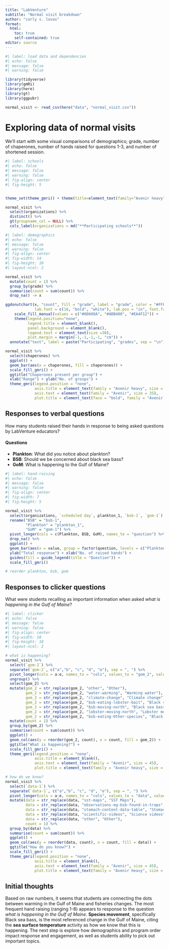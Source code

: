 ```yaml
---
title: "LabVenture"
subtitle: "Normal visit breakdown"
author: "carly s. lovas"
format: 
  html:
    toc: true
    self-contained: true
editor: source
---
```


```r
#| label: load data and dependencies
#| echo: false
#| message: false
#| warning: false

library(tidyverse)
library(gmRi)
library(here)
library(gt)
library(ggpubr)

normal_visit <- read_csv(here("data", "normal_visit.csv"))

```

# Exploring data of normal visits

We'll start with some visual comparisons of demographics; grade, number of chaperones, number of hands raised for questions 1-3, and number of shortened session.

```r
#| label: schools
#| echo: false
#| message: false
#| warning: false
#| fig-align: center
#| fig-height: 5


theme_set(theme_gmri() + theme(title=element_text(family="Avenir heavy")))

normal_visit %>% 
  select(organizations) %>% 
  distinct() %>% 
  gt(groupname_col = NULL) %>% 
  cols_label(organizations = md("**Participating schools**")) 

```

```r
#| label: demographics
#| echo: false
#| message: false
#| warning: false
#| fig-align: center
#| fig-width: 14
#| fig-height: 10
#| layout-ncol: 2

normal_visit %>% 
  mutate(count = 1) %>% 
  group_by(grade) %>% 
  summarise(count = sum(count)) %>% 
  drop_na() -> x 

ggdonutchart(x, "count", fill = "grade", label = "grade", color = "#FFFFFF",
             lab.font = c(18, "bold", "white"), lab.pos = "in", font.family = "avenir") +
    scale_fill_manual(values = c("#00608A", "#ABB400", "#EA4F12")) +
    theme(legend.position="none",
          legend.title = element_blank(),
          panel.background = element_blank(),
          legend.text = element_text(size =30),
          plot.margin = margin(-1,-1,-1,-1, "cm")) +
  annotate("text", label = paste("Participating", "grades", sep = "\n"), family = "Avenir heavy", x = .5, y= 0, size = 18)

normal_visit %>% 
  select(chaperones) %>% 
  ggplot() + 
  geom_bar(aes(x = chaperones, fill = chaperones)) +
  scale_fill_gmri() +
  ggtitle("Chaperones present per group") +
  xlab("Range") + ylab("No. of groups") + 
  theme_gmri(legend.position = "none",
             axis.title = element_text(family = "Avenir heavy", size = 35),
             axis.text = element_text(family = "Avenir", size = 35),
             plot.title = element_text(face = "bold", family = "Avenir heavy", size =40))


```

## Responses to verbal questions

How many students raised their hands in response to being asked questions by LabVenture educators?

#### Questions

-   **Plankton**: What did you notice about plankton?
-   **BSB**: Should we be concerned about black sea bass?
-   **GoM**: What is happening to the Gulf of Maine?

```r
#| label: hand-raising
#| echo: false
#| message: false
#| warning: false
#| fig-align: center
#| fig-width: 7
#| fig-height: 5

normal_visit %>% 
  select(organizations, `scheduled day`, plankton_1, `bsb-1`, `gom-1`) %>% 
  rename("BSB" = "bsb-1",
         "Plankton" = "plankton_1",
         "GoM" = "gom-1") %>%
  pivot_longer(cols = c(Plankton, BSB, GoM), names_to = "question") %>% 
  drop_na() %>%
  ggplot() +
  geom_bar(aes(x = value, group = factor(question, levels = c("Plankton", "BSB", "GoM")), fill = factor(question, levels = c("Plankton", "BSB", "GoM"))), position = "dodge") +
  ylab("Total response") + xlab("No. of raised hands") +
  guides(fill = guide_legend(title = "Question")) +
  scale_fill_gmri()

# reorder plankton, bsb, gom

```

## Responses to clicker questions

What were students recalling as important information when asked *what is happening in the Gulf of Maine*?

```r
#| label: clicker
#| echo: false
#| message: false
#| warning: false
#| fig-align: center
#| fig-width: 18
#| fig-height: 18
#| layout-ncol: 2

# what is happening?
normal_visit %>%
  select(`gom-2`) %>% 
  separate(`gom-2`, c("a","b", "c", "d", "e"), sep = ", ") %>%
  pivot_longer(cols = a:e, names_to = "cols", values_to = "gom_2", values_drop_na = TRUE) %>% 
  ungroup() %>%
  select(gom_2) %>% 
  mutate(gom_2 = str_replace(gom_2, "other", "Other"),
         gom_2 = str_replace(gom_2, "water-warming", "Warming water"),
         gom_2 = str_replace(gom_2, "climate-change", "Climate change"),
         gom_2 = str_replace(gom_2, "bsb-eating-lobster-bait", "Black sea bass eating bait"), 
         gom_2 = str_replace(gom_2, "bsb-moving-north", "Black sea bass moving north"),
         gom_2 = str_replace(gom_2, "lobster-moving-north", "Lobster moving north"),
         gom_2 = str_replace(gom_2, "bsb-eating-Other-species", "Black sea bass eating other species")) %>% 
  mutate(count = 1) %>% 
  group_by(gom_2) %>%
  summarise(count = sum(count)) %>% 
  ggplot() +
  geom_col(aes(y = reorder(gom_2, count), x = count, fill = gom_2)) +
  ggtitle("What is happening?") +
  scale_fill_gmri() +
  theme_gmri(legend.position = "none",
             axis.title = element_blank(),
             axis.text = element_text(family = "Avenir", size = 45),
             plot.title = element_text(family = "Avenir heavy", size = 50)) 

# how do we know?
normal_visit %>%
  select(`data-1`) %>% 
  separate(`data-1`, c("a","b", "c", "d", "e"), sep = ", ") %>%
  pivot_longer(cols = a:e, names_to = "cols", values_to = "data", values_drop_na = TRUE) %>% 
  mutate(data = str_replace(data, "sst-maps", "SST Maps"),
         data = str_replace(data, "observations-eg-bsb-found-in-traps", "Observations"),
         data = str_replace(data, "stomach-content-data-table", "Stomach content data"),
         data = str_replace(data, "scientific-videos", "Science videos"),
         data = str_replace(data, "other", "Other"),
         count = 1) %>% 
  group_by(data) %>% 
  summarise(count = sum(count)) %>%
  ggplot() +
  geom_col(aes(y = reorder(data, count), x = count, fill = data)) +
  ggtitle("How do you know?") +
  scale_fill_gmri() +
  theme_gmri(legend.position = "none",
             axis.title = element_blank(),
             axis.text = element_text(family = "Avenir", size = 45),
             plot.title = element_text(family = "Avenir heavy", size = 50)) 

```
## Initial thoughts
Based on raw numbers, it seems that students are connecting the dots between warming in the Gulf of Maine and fisheries changes. The most frequent hand raising (ranging 1-8) appears to response to the question *what is happening in the Gulf of Maine*. **Species movement**, specifically Black sea bass, is the most referenced change in the Gulf of Maine, citing the **sea surface temperature** activity as how we know that this is happening. The next step is explore how demographics and program order impact response and engagement, as well as students ability to pick out important topics. 


